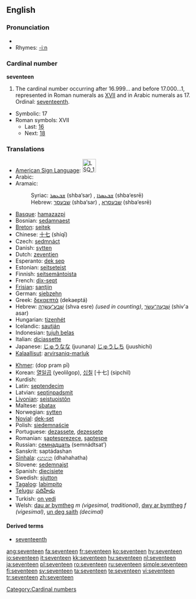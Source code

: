 ==English==

===Pronunciation===
* {{audio|en-us-seventeen.ogg|Audio (US)}}
*Rhymes: [[Rhymes:English:-iːn|-iːn]]

===Cardinal number===
'''seventeen'''

# The cardinal number occurring after 16.999... and before 17.000...1, represented in Roman numerals as [[XVII]] and in Arabic numerals as 17.  Ordinal: [[seventeenth]].
*Symbolic: 17
*Roman symbols: XVII
**Last: [[sixteen|16]]
**Next: [[eighteen|18]]

===Translations===
{{rfc-level|Translations at L3+ (AutoFormat would have corrected level of Translations)}}
{{top}}
*[[American Sign Language]]: [[Image:LSQ 17.jpg|35px]]
*Arabic: {{ARchar|[[سبعة عشر]]}} {{unicode|(sábʕaʈ ʕášar)}}
*Aramaic:
*:Syriac: [[ܫܒܥܣܪ]] (shba‘sar) {{m}}, [[ܫܒܥܣܪܐ]] (shba‘esrē) {{f}}
*:Hebrew: [[שבעסר]] (shba‘sar) {{m}}, [[שבעסרא]] (shba‘esrē) {{f}}
*[[Basque]]: [[hamazazpi]]
*Bosnian: [[sedamnaest]]
*[[Breton]]: [[seitek]]
*Chinese: [[十七]] (shíqī)
*Czech: [[sedmnáct]]
*Danish: [[sytten]]
*Dutch: [[zeventien]] {{f}}
*Esperanto: [[dek sep]]
*Estonian: [[seitseteist]]
*Finnish: [[seitsemäntoista]]
*French: [[dix-sept]] {{m}}
*[[Frisian]]: [[santjin]]
*German: [[siebzehn]] {{f}}
*Greek: [[δεκαεπτά]] (dekaeptá)
*Hebrew: [[שבע עשרה|שְׁבַע־עֶשְׂרֵה]] (shva esre) {{f}} ''(used in counting)'', [[שבעה עשר|שִׁבְעָה־עָשָׂר]] (shiv'a asar) {{m}}
*Hungarian: [[tizenhét]]
*Icelandic: [[sautján]]
*Indonesian: [[tujuh belas]]
*Italian: [[diciassette]]
*Japanese: [[じゅうなな]] (juunana) [[じゅうしち]] (juushichi)
*[[Kalaallisut]]: [[arvirsaniq-marluk]]
{{mid}}
*[[Khmer]]: {{KMchar|[[ដប់ប្រាំពីរ]]}} (dop pram pī)
*Korean: [[열일곱]] (yeolilgop), [[십칠]] [十七] (sipchil)
*Kurdish: {{KUchar|[[حه‌ڤده‌]]}}
*Latin: [[septendecim]]
*Latvian: [[septiņpadsmit]]
*[[Livonian]]: [[seistuoistõn]]
*Maltese: [[sbatax]]
*Norwegian: [[sytten]]
*[[Novial]]: [[dek-set]]
*Polish: [[siedemnaście]]
*Portuguese: [[dezassete]], [[dezessete]]
*Romanian: [[şaptesprezece]], [[şapteşpe]] {{italbrac|informal}}
*Russian: [[семнадцать]] (semnádtsat’)
*Sanskrit: saptádashan
*[[Sinhala]]: [[දහහත]] (dhahahatha)
*Slovene: [[sedemnajst]]
*Spanish: [[diecisiete]]
*Swedish: [[sjutton]]
*[[Tagalog]]: [[labimpito]]
*[[Telugu]]: [[పదిహేడు]]
*Turkish: [[on yedi]]
*Welsh: [[dau ar bymtheg]] ''m (vigesimal, traditional)'', [[dwy ar bymtheg]] ''f (vigesimal)'', [[un deg saith]] ''(decimal)''
{{bottom}}

====Derived terms====
*[[seventeenth]]

[[Category:Cardinal numbers]]

[[ang:seventeen]]
[[fa:seventeen]]
[[fr:seventeen]]
[[ko:seventeen]]
[[hy:seventeen]]
[[io:seventeen]]
[[it:seventeen]]
[[kk:seventeen]]
[[hu:seventeen]]
[[nl:seventeen]]
[[ja:seventeen]]
[[pl:seventeen]]
[[ro:seventeen]]
[[ru:seventeen]]
[[simple:seventeen]]
[[fi:seventeen]]
[[sv:seventeen]]
[[ta:seventeen]]
[[te:seventeen]]
[[vi:seventeen]]
[[tr:seventeen]]
[[zh:seventeen]]